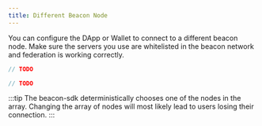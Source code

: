 ```yaml
---
title: Different Beacon Node
---
```


You can configure the DApp or Wallet to connect to a different beacon node.
Make sure the servers you use are whitelisted in the beacon network and federation is working correctly.


<RunnableCode>

<!-- embedme different-node.beacon.ts -->

```ts
// TODO
```

<!-- embedme different-node.taquito.ts -->

```ts
// TODO
```

</RunnableCode>

:::tip
The beacon-sdk deterministically chooses one of the nodes in the array. Changing the array of nodes will most likely lead to users losing their connection.
:::
